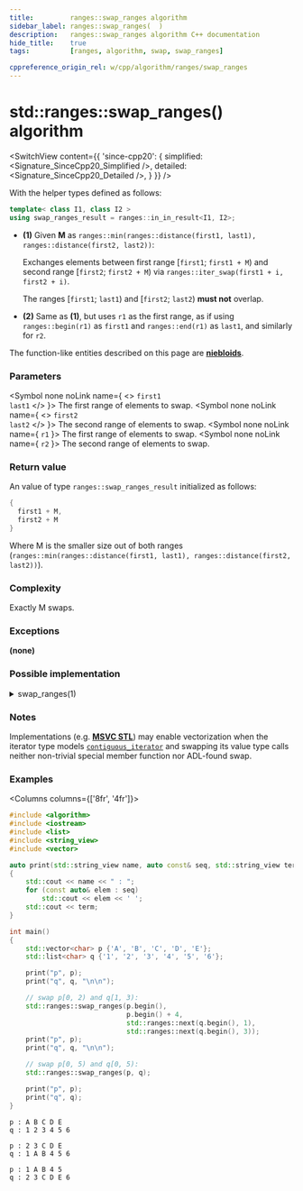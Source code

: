 ```yaml
---
title:         ranges::swap_ranges algorithm
sidebar_label: ranges::swap_ranges(  )
description:   ranges::swap_ranges algorithm C++ documentation
hide_title:    true
tags:          [ranges, algorithm, swap, swap_ranges]

cppreference_origin_rel: w/cpp/algorithm/ranges/swap_ranges
---
```



<!----------------- Codes ---------------------->


# std::ranges::swap_ranges() algorithm

<SwitchView content={{
	'since-cpp20': {
		simplified:	<Signature_SinceCpp20_Simplified />,
		detailed:	<Signature_SinceCpp20_Detailed />,
	}
}} />

With the helper types defined as follows:
```cpp
template< class I1, class I2 >
using swap_ranges_result = ranges::in_in_result<I1, I2>;
```

- **(1)** Given **M** as `ranges::min(ranges::distance(first1, last1), ranges::distance(first2, last2))`:

  Exchanges elements between first range [`first1`; `first1 + M`) and second range [`first2`; `first2 + M`) via `ranges::iter_swap(first1 + i, first2 + i)`.

  The ranges [`first1`; `last1`) and [`first2`; `last2`) **must not** overlap.

- **(2)** Same as **(1)**, but uses `r1` as the first range, as if using `ranges::begin(r1)` as `first1` and `ranges::end(r1)` as `last1`, and similarly for `r2`.

The function-like entities described on this page are [**niebloids**](#).

### Parameters

<SymbolTable>

  <Symbol none noLink name={ <> <code>first1</code> <br/> <code>last1</code> </> }>
    The first range of elements to swap.
  </Symbol>
  <Symbol none noLink name={ <> <code>first2</code> <br/> <code>last2</code> </> }>
    The second range of elements to swap.
  </Symbol>
  <Symbol none noLink name={ <code>r1</code> }>
    The first range of elements to swap.
  </Symbol>
  <Symbol none noLink name={ <code>r2</code> }>
    The second range of elements to swap.
  </Symbol>

</SymbolTable>

### Return value

An value of type `ranges::swap_ranges_result` initialized as follows:
```cpp
{
  first1 + M,
  first2 + M
}
```
Where M is the smaller size out of both ranges (`ranges::min(ranges::distance(first1, last1), ranges::distance(first2, last2))`).

### Complexity

Exactly M swaps.

### Exceptions

**(none)**

### Possible implementation

<details>
<summary>swap_ranges(1)</summary>

```cpp
struct swap_ranges_fn
{
    template<std::input_iterator I1, std::sentinel_for<I1> S1,
             std::input_iterator I2, std::sentinel_for<I2> S2>
    requires std::indirectly_swappable<I1, I2>
    constexpr ranges::swap_ranges_result<I1, I2>
        operator()(I1 first1, S1 last1, I2 first2, S2 last2) const
    {
        for (; !(first1 == last1 or first2 == last2); ++first1, ++first2)
            ranges::iter_swap(first1, first2);
        return {std::move(first1), std::move(first2)};
    }

    template<ranges::input_range R1, ranges::input_range R2>
    requires std::indirectly_swappable<ranges::iterator_t<R1>, ranges::iterator_t<R2>>
    constexpr ranges::swap_ranges_result<ranges::borrowed_iterator_t<R1>,
                                         ranges::borrowed_iterator_t<R2>>
        operator()(R1&& r1, R2&& r2) const
    {
        return (*this)(ranges::begin(r1), ranges::end(r1),
                       ranges::begin(r2), ranges::end(r2));
    }
};

inline constexpr swap_ranges_fn swap_ranges {};
```

</details>


### Notes

Implementations (e.g. [**MSVC STL**](https://github.com/microsoft/STL/blob/main/stl/src/vector_algorithms.cpp)) may enable vectorization when the iterator type models [`contiguous_iterator`](#) and swapping its value type calls neither non-trivial special member function nor ADL-found swap.

### Examples

<Columns columns={['8fr', '4fr']}>
<div>

```cpp title='Main.cpp' showLineNumbers
#include <algorithm>
#include <iostream>
#include <list>
#include <string_view>
#include <vector>

auto print(std::string_view name, auto const& seq, std::string_view term = "\n")
{
    std::cout << name << " : ";
    for (const auto& elem : seq)
        std::cout << elem << ' ';
    std::cout << term;
}

int main()
{
    std::vector<char> p {'A', 'B', 'C', 'D', 'E'};
    std::list<char> q {'1', '2', '3', '4', '5', '6'};

    print("p", p);
    print("q", q, "\n\n");

    // swap p[0, 2) and q[1, 3):
    std::ranges::swap_ranges(p.begin(),
                             p.begin() + 4,
                             std::ranges::next(q.begin(), 1),
                             std::ranges::next(q.begin(), 3));
    print("p", p);
    print("q", q, "\n\n");

    // swap p[0, 5) and q[0, 5):
    std::ranges::swap_ranges(p, q);

    print("p", p);
    print("q", q);
}
```

</div>
<div>

```plaintext title="Output"
p : A B C D E
q : 1 2 3 4 5 6

p : 2 3 C D E
q : 1 A B 4 5 6

p : 1 A B 4 5
q : 2 3 C D E 6
```

</div>
</Columns>
